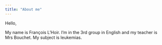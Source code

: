 ```yaml
---
title: "About me"
---
```

Hello,

My name is François L'Hoir.
I'm in the 3rd group in English and my teacher is Mrs Bouchet.
My subject is leukemias.
